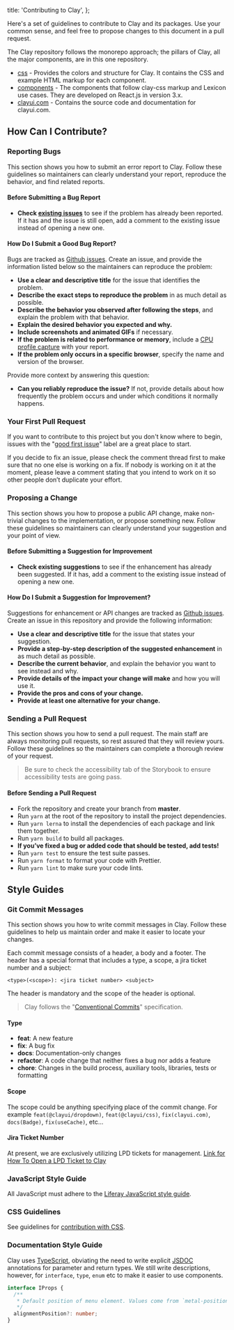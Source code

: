 
  title: 'Contributing to Clay',
};

<Heading
  title="Contributing to Clay"
  description="Want to contribute to Clay? There are a few things you need to know before you start sending your pull requests or opening issues."
/>

Here's a set of guidelines to contribute to Clay and its packages. Use your common sense, and feel free to propose changes to this document in a pull request.

The Clay repository follows the monorepo approach; the pillars of Clay, all the major components, are in this one repository.

- [css](https://github.com/liferay/clay/blob/master/packages/clay-css) - Provides the colors and structure for Clay. It contains the CSS and example HTML markup for each component.
- [components](https://github.com/liferay/clay/blob/master/packages) - The components that follow clay-css markup and Lexicon use cases. They are developed on React.js in version 3.x.
- [clayui.com](https://github.com/liferay/clay/blob/master/clayui.com) - Contains the source code and documentation for clayui.com.

## How Can I Contribute?

### Reporting Bugs

This section shows you how to submit an error report to Clay. Follow these guidelines so maintainers can clearly understand your report, reproduce the behavior, and find related reports.

#### Before Submitting a Bug Report

- **Check [existing issues](https://github.com/search?q=is%3Aissue+repo%3Aliferay%2Fclay)** to see if the problem has already been reported. If it has and the issue is still open, add a comment to the existing issue instead of opening a new one.

#### How Do I Submit a Good Bug Report?

Bugs are tracked as [Github issues](https://github.com/liferay/clay/issues). Create an issue, and provide the information listed below so the maintainers can reproduce the problem:

- **Use a clear and descriptive title** for the issue that identifies the problem.
- **Describe the exact steps to reproduce the problem** in as much detail as possible.
- **Describe the behavior you observed after following the steps**, and explain the problem with that behavior.
- **Explain the desired behavior you expected and why.**
- **Include screenshots and animated GIFs** if necessary.
- **If the problem is related to performance or memory**, include a [CPU profile capture](https://developers.google.com/web/tools/chrome-devtools/rendering-tools/js-execution) with your report.
- **If the problem only occurs in a specific browser**, specify the name and version of the browser.

Provide more context by answering this question:

- **Can you reliably reproduce the issue?** If not, provide details about how frequently the problem occurs and under which conditions it normally happens.

### Your First Pull Request

If you want to contribute to this project but you don't know where to begin, issues with the "[good first issue](https://github.com/liferay/clay/labels/good%20first%20issue)" label are a great place to start.

If you decide to fix an issue, please check the comment thread first to make sure that no one else is working on a fix. If nobody is working on it at the moment, please leave a comment stating that you intend to work on it so other people don’t duplicate your effort.

### Proposing a Change

This section shows you how to propose a public API change, make non-trivial changes to the implementation, or propose something new. Follow these guidelines so maintainers can clearly understand your suggestion and your point of view.

#### Before Submitting a Suggestion for Improvement

- **Check existing suggestions** to see if the enhancement has already been suggested. If it has, add a comment to the existing issue instead of opening a new one.

#### How Do I Submit a Suggestion for Improvement?

Suggestions for enhancement or API changes are tracked as [Github issues](https://github.com/liferay/clay/issues). Create an issue in this repository and provide the following information:

- **Use a clear and descriptive title** for the issue that states your suggestion.
- **Provide a step-by-step description of the suggested enhancement** in as much detail as possible.
- **Describe the current behavior**, and explain the behavior you want to see instead and why.
- **Provide details of the impact your change will make** and how you will use it.
- **Provide the pros and cons of your change.**
- **Provide at least one alternative for your change.**

### Sending a Pull Request

This section shows you how to send a pull request. The main staff are always monitoring pull requests, so rest assured that they will review yours. Follow these guidelines so the maintainers can complete a thorough review of your request.

> Be sure to check the accessibility tab of the Storybook to ensure accessibility tests are going pass.

#### Before Sending a Pull Request

- Fork the repository and create your branch from **master**.
- Run `yarn` at the root of the repository to install the project dependencies.
- Run `yarn lerna` to install the dependencies of each package and link them together.
- Run `yarn build` to build all packages.
- **If you’ve fixed a bug or added code that should be tested, add tests!**
- Run `yarn test` to ensure the test suite passes.
- Run `yarn format` to format your code with Prettier.
- Run `yarn lint` to make sure your code lints.

## Style Guides

### Git Commit Messages

This section shows you how to write commit messages in Clay. Follow these guidelines to help us maintain order and make it easier to locate your changes.

Each commit message consists of a header, a body and a footer. The header has a special format that includes a type, a scope, a jira ticket number and a subject:

```
<type>(<scope>): <jira ticket number> <subject>
```

The header is mandatory and the scope of the header is optional.

> Clay follows the "[Conventional Commits](https://www.conventionalcommits.org/)" specification.

#### Type

- **feat**: A new feature
- **fix**: A bug fix
- **docs**: Documentation-only changes
- **refactor**: A code change that neither fixes a bug nor adds a feature
- **chore**: Changes in the build process, auxiliary tools, libraries, tests or formatting

#### Scope

The scope could be anything specifying place of the commit change. For example `feat(@clayui/dropdown)`, `feat(@clayui/css)`, `fix(clayui.com)`, `docs(Badge)`, `fix(useCache)`, etc...

#### Jira Ticket Number

At present, we are exclusively utilizing LPD tickets for management. [Link for How To Open a LPD Ticket to Clay](https://liferay.atlassian.net/wiki/spaces/PEDS/pages/2391179332/Clay+New+Process)

### JavaScript Style Guide

All JavaScript must adhere to the [Liferay JavaScript style guide](https://www.npmjs.com/package/eslint-config-liferay).

### CSS Guidelines

See guidelines for [contribution with CSS](https://github.com/liferay/clay/blob/master/packages/clay-css/CONTRIBUTING.md).

### Documentation Style Guide

Clay uses [TypeScript](https://www.typescriptlang.org/), obviating the need to write explicit [JSDOC](http://usejsdoc.org/) annotations for parameter and return types. We still write descriptions, however, for `interface`, `type`, `enum` etc to make it easier to use components.

```typescript
interface IProps {
  /**
   * Default position of menu element. Values come from `metal-position`.
   */
  alignmentPosition?: number;
}
```
